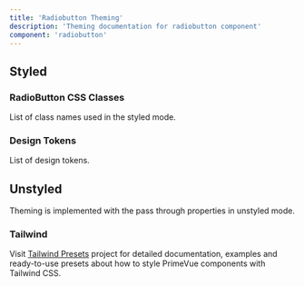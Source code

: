 ```yaml
---
title: 'Radiobutton Theming'
description: 'Theming documentation for radiobutton component'
component: 'radiobutton'
---
```


## Styled

### RadioButton CSS Classes

List of class names used in the styled mode.

<DocApiTable name="RadioButton" type="style" />

### Design Tokens

List of design tokens.

<DocApiTable name="RadioButton" type="token" />

## Unstyled

Theming is implemented with the pass through properties in unstyled mode.

### Tailwind

Visit [Tailwind Presets](https://github.com/primefaces/primevue-tailwind) project for detailed documentation, examples and ready-to-use presets about how to style PrimeVue components with Tailwind CSS.
